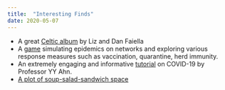 ```yaml
---
title:  "Interesting Finds"
date: 2020-05-07
---
```


* A great [Celtic album](https://lizanddanmusic.com/product/at-long-last-pre-order/) by Liz and Dan Faiella
* A [game](http://vax.herokuapp.com/) simulating epidemics on networks and exploring various response measures such as vaccination, quarantine, herd immunity.
* An extremely engaging and informative [tutorial](https://www.youtube.com/watch?v=8XHBYdHBhDI) on COVID-19 by Professor YY Ahn.
* [A plot of soup-salad-sandwich space](http://sandwichspace.xyz/)
